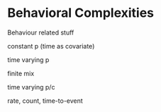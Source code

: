 # Behavioral Complexities {#behavior}

Behaviour related stuff

constant p (time as covariate)

time varying p

finite mix

time varying p/c

rate, count, time-to-event

